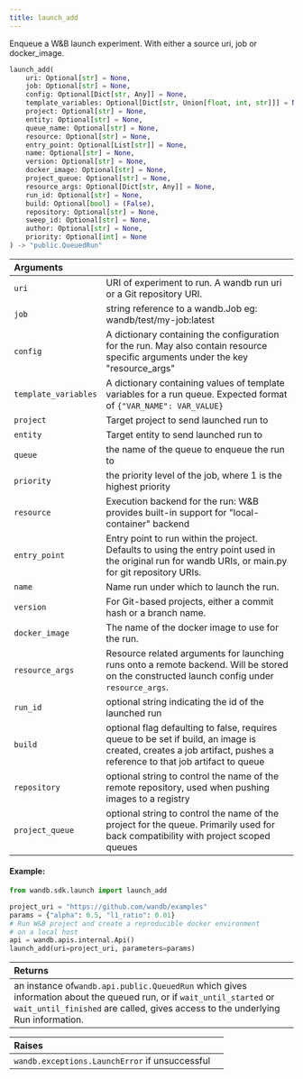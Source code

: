 ```yaml
---
title: launch_add
---
```


<Card title="View the source code" href="https://www.github.com/wandb/wandb/tree/v0.20.1/wandb/sdk/launch/_launch_add.py#L34-L131" icon="github"/>

Enqueue a W&B launch experiment. With either a source uri, job or docker_image.

```python
launch_add(
    uri: Optional[str] = None,
    job: Optional[str] = None,
    config: Optional[Dict[str, Any]] = None,
    template_variables: Optional[Dict[str, Union[float, int, str]]] = None,
    project: Optional[str] = None,
    entity: Optional[str] = None,
    queue_name: Optional[str] = None,
    resource: Optional[str] = None,
    entry_point: Optional[List[str]] = None,
    name: Optional[str] = None,
    version: Optional[str] = None,
    docker_image: Optional[str] = None,
    project_queue: Optional[str] = None,
    resource_args: Optional[Dict[str, Any]] = None,
    run_id: Optional[str] = None,
    build: Optional[bool] = (False),
    repository: Optional[str] = None,
    sweep_id: Optional[str] = None,
    author: Optional[str] = None,
    priority: Optional[int] = None
) -> "public.QueuedRun"
```

| Arguments |  |
| :--- | :--- |
|  `uri` |  URI of experiment to run. A wandb run uri or a Git repository URI. |
|  `job` |  string reference to a wandb.Job eg: wandb/test/my-job:latest |
|  `config` |  A dictionary containing the configuration for the run. May also contain resource specific arguments under the key "resource_args" |
|  `template_variables` |  A dictionary containing values of template variables for a run queue. Expected format of `{"VAR_NAME": VAR_VALUE}` |
|  `project` |  Target project to send launched run to |
|  `entity` |  Target entity to send launched run to |
|  `queue` |  the name of the queue to enqueue the run to |
|  `priority` |  the priority level of the job, where 1 is the highest priority |
|  `resource` |  Execution backend for the run: W&B provides built-in support for "local-container" backend |
|  `entry_point` |  Entry point to run within the project. Defaults to using the entry point used in the original run for wandb URIs, or main.py for git repository URIs. |
|  `name` |  Name run under which to launch the run. |
|  `version` |  For Git-based projects, either a commit hash or a branch name. |
|  `docker_image` |  The name of the docker image to use for the run. |
|  `resource_args` |  Resource related arguments for launching runs onto a remote backend. Will be stored on the constructed launch config under `resource_args`. |
|  `run_id` |  optional string indicating the id of the launched run |
|  `build` |  optional flag defaulting to false, requires queue to be set if build, an image is created, creates a job artifact, pushes a reference to that job artifact to queue |
|  `repository` |  optional string to control the name of the remote repository, used when pushing images to a registry |
|  `project_queue` |  optional string to control the name of the project for the queue. Primarily used for back compatibility with project scoped queues |

#### Example:

```python
from wandb.sdk.launch import launch_add

project_uri = "https://github.com/wandb/examples"
params = {"alpha": 0.5, "l1_ratio": 0.01}
# Run W&B project and create a reproducible docker environment
# on a local host
api = wandb.apis.internal.Api()
launch_add(uri=project_uri, parameters=params)
```

| Returns |  |
| :--- | :--- |
|  an instance of`wandb.api.public.QueuedRun` which gives information about the queued run, or if `wait_until_started` or `wait_until_finished` are called, gives access to the underlying Run information. |

| Raises |  |
| :--- | :--- |
|  `wandb.exceptions.LaunchError` if unsuccessful |

